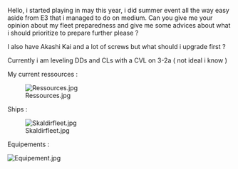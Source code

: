 Hello, i started playing in may this year, i did summer event all the way easy aside from E3 that i managed to do on medium.
Can you give me your opinion about my fleet preparedness and give me some advices about what i should prioritize to prepare further please ?

I also have Akashi Kai and a lot of screws but what should i upgrade first ?

Currently i am leveling DDs and CLs with a CVL on 3-2a ( not ideal i know )



My current ressources :

[[File:Ressources.jpg|thumb]]





Ships :

[[File:Skaldirfleet.jpg|thumb]]















Equipements :

[[File:Equipement.jpg|thumb]]<ac_metadata title="Aiming for at least medium, but am i ok to try Hard ?"> </ac_metadata>